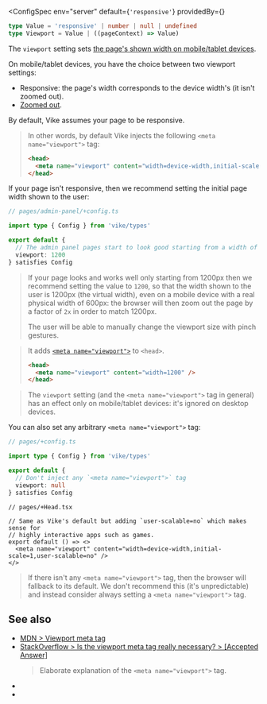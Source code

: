 

<ConfigSpec
  env="server"
  default={<code>'responsive'</code>}
  providedBy={<ProvidedBy noCustomGuide />}
>
```ts ts-only
type Value = 'responsive' | number | null | undefined
type Viewport = Value | ((pageContext) => Value)
```
</ConfigSpec>

The `viewport` setting sets [the page's shown width on mobile/tablet devices](https://developer.mozilla.org/en-US/docs/Web/HTML/Viewport_meta_tag).

On mobile/tablet devices, you have the choice between two viewport settings:
 - Responsive: the page's width corresponds to the device width's (it isn't zoomed out).
 - [Zoomed out](https://stackoverflow.com/questions/14775195/is-the-viewport-meta-tag-really-necessary/14775557#14775557).

By default, Vike assumes your page to be responsive.

> In other words, by default Vike injects the following `<meta name="viewport">` tag:
>
> ```html
> <head>
>   <meta name="viewport" content="width=device-width,initial-scale=1" />
> </head>
> ```

If your page isn't responsive, then we recommend setting the initial page width shown to the user:

```ts
// pages/admin-panel/+config.ts

import type { Config } from 'vike/types'

export default {
  // The admin panel pages start to look good starting from a width of 1200px
  viewport: 1200
} satisfies Config
```

> If your page looks and works well only starting from 1200px then we recommend setting the value to `1200`, so that the width shown to the user is 1200px (the virtual width), even on a mobile device with a real physical width of 600px: the browser will then zoom out the page by a factor of `2x` in order to match 1200px.
>
> The user will be able to manually change the viewport size with pinch gestures.

> It adds
> [`<meta name="viewport">`](https://developer.mozilla.org/en-US/docs/Web/HTML/Viewport_meta_tag)
> to `<head>`.
>
> ```html
> <head>
>   <meta name="viewport" content="width=1200" />
> </head>
> ```

> The `viewport` setting (and the `<meta name="viewport">` tag in general) has an effect only on mobile/tablet devices: it's ignored on desktop devices.

You can also set any arbitrary `<meta name="viewport">` tag:

```ts
// pages/+config.ts

import type { Config } from 'vike/types'

export default {
  // Don't inject any `<meta name="viewport">` tag
  viewport: null
} satisfies Config
```
```tsx ts-only
// pages/+Head.tsx

// Same as Vike's default but adding `user-scalable=no` which makes sense for
// highly interactive apps such as games.
export default () => <>
  <meta name="viewport" content="width=device-width,initial-scale=1,user-scalable=no" />
</>
```

> If there isn't any `<meta name="viewport">` tag, then the browser will fallback to its default. We don't recommend this (it's unpredictable) and instead consider always setting a `<meta name="viewport">` tag.


## See also

- [MDN > Viewport meta tag](https://developer.mozilla.org/en-US/docs/Web/HTML/Viewport_meta_tag)
- [StackOverflow > Is the viewport meta tag really necessary? > [Accepted Answer]](https://stackoverflow.com/questions/14775195/is-the-viewport-meta-tag-really-necessary/14775557#14775557)
  > Elaborate explanation of the `<meta name="viewport">` tag.
- <Link href="/head-tags" />
- <Link href="/settings#html-shell" doNotInferSectionTitle />
